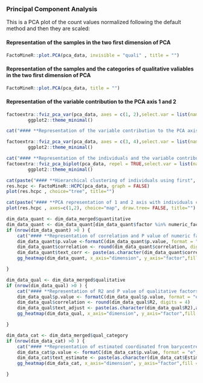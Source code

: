 



### **Principal Component Analysis**
This is a PCA plot of the count values normalized following the default method and then they are scaled:

#### **Representation of the samples in the two first dimension of PCA** 

```r
FactoMineR::plot.PCA(pca_data, invisible = "quali" , title = "")
``` 

#### **Representation of the samples and the categories of qualitative valiables in the two first dimension of PCA** 

```r

FactoMineR::plot.PCA(pca_data, title = "")
```

#### **Representation of the variable contribution to the PCA axis 1 and 2**

```r
factoextra::fviz_pca_var(pca_data, axes = c(1, 2),select.var = list(name=numeric_factors), col.var="steelblue", title="") +
		ggplot2::theme_minimal()

``` 

```r
cat("#### **Representation of the variable contribution to the PCA axis 3 and 4**")

factoextra::fviz_pca_var(pca_data, axes = c(3, 4),select.var = list(name=numeric_factors), col.var="steelblue", title="") +
		ggplot2::theme_minimal()

``` 


```r
cat("#### **Representation of the individuals and the variable contribution to the PCA axis 1 and 2**")
factoextra::fviz_pca_biplot(pca_data, repel = TRUE,select.var = list(name=numeric_factors), col.var="steelblue", title="") +
		ggplot2::theme_minimal()

```

```r
cat(paste("#### **Hierarchical clustering of individuals using first", dim_to_keep, "significant PCA dimensions**",sep=' '))
res.hcpc <- FactoMineR::HCPC(pca_data, graph = FALSE)
plot(res.hcpc , choice="tree", title="")

```

```r
cat(paste("#### **PCA representation of 1 and 2 axis with individuals coloured by its cluster membership. The first ", dim_to_keep, "significant PCA dimensions are used for HCPC**",sep=' '))
plot(res.hcpc , axes=c(1,2), choice="map", draw.tree= FALSE, title="")
```


```r
dim_data_quant <- dim_data_merged$quantitative
dim_data_quant <- dim_data_quant[dim_data_quant$factor %in% numeric_factors,]
if (nrow(dim_data_quant) >0 ) {
	cat("#### **Representation of correlation and P value of numeric factors and PCA dimensions**")
	dim_data_quant$p.value <-formatC(dim_data_quant$p.value, format = "e", digits = 2)
	dim_data_quant$correlation <- round(dim_data_quant$correlation, digits = 4)
	dim_data_quant$text_corr <- paste(as.character(dim_data_quant$correlation),as.character(dim_data_quant$p.value), sep = "\n")
	gg_heatmap(dim_data_quant, x_axis="dimension", y_axis="factor",fill = "correlation", text_plot="text_corr")

}
```

```r

dim_data_qual <- dim_data_merged$qualitative
if (nrow(dim_data_qual) >0 ) {
	cat("#### **Representation of R2 and P value of qualitative factors and PCA dimensions**")
	dim_data_qual$p.value <- formatC(dim_data_qual$p.value, format = "e", digits = 2)
	dim_data_qual$correlation <- round(dim_data_qual$R2, digits = 4)
	dim_data_qual$text_adjust <- paste(as.character(dim_data_qual$R2),as.character(dim_data_qual$p.value), sep = "\n")
	gg_heatmap(dim_data_qual, x_axis="dimension", y_axis="factor",fill = "R2", text_plot="text_adjust")

}
```



```r

dim_data_cat <- dim_data_merged$qual_category
if (nrow(dim_data_cat) >0 ) {
	cat("#### **Representation of estimated coordinated from barycentre and P value of qualitative factors and PCA dimensions**")
	dim_data_cat$p.value <- formatC(dim_data_cat$p.value, format = "e", digits = 2)
	dim_data_cat$text_estimate <- paste(as.character(dim_data_cat$Estimate),as.character(dim_data_cat$p.value), sep = "\n")
	gg_heatmap(dim_data_cat, x_axis="dimension", y_axis="factor",fill = "Estimate", text_plot="text_estimate")

}
```